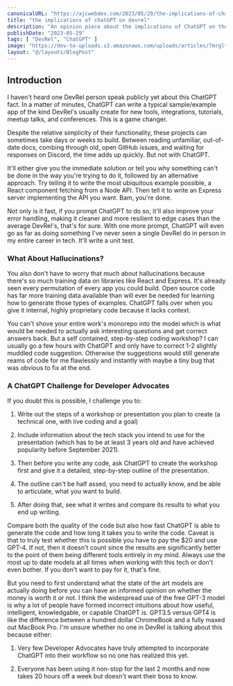 ```yaml
---
canonicalURL: "https://ajcwebdev.com/2023/05/29/the-implications-of-chatgpt-for-devrel/"
title: "the implications of chatGPT on devrel"
description: "An opinion piece about the implications of ChatGPT on the workflows and careers of Developer Advocates and others working in the DevRel field."
publishDate: "2023-05-29"
tags: [ "DevRel", "ChatGPT" ]
image: "https://dev-to-uploads.s3.amazonaws.com/uploads/articles/7mrgltnlcp11ja4uzmjo.png"
layout: "@/layouts/BlogPost"
---
```


## Introduction

I haven't heard one DevRel person speak publicly yet about this ChatGPT fact. In a matter of minutes, ChatGPT can write a typical sample/example app of the kind DevRel's usually create for new tools, integrations, tutorials, meetup talks, and conferences. This is a game changer.

Despite the relative simplicity of their functionality, these projects can sometimes take days or weeks to build. Between reading unfamiliar, out-of-date docs, combing through old, open GitHub issues, and waiting for responses on Discord, the time adds up quickly. But not with ChatGPT.

It'll either give you the immediate solution or tell you why something can't be done in the way you're trying to do it, followed by an alternative approach. Try telling it to write the most ubiquitous example possible, a React component fetching from a Node API. Then tell it to write an Express server implementing the API you want. Bam, you're done.

Not only is it fast, if you prompt ChatGPT to do so, it'll also improve your error handling, making it cleaner and more resilient to edge cases than the average DevRel's, that's for sure. With one more prompt, ChatGPT will even go as far as doing something I've never seen a single DevRel do in person in my entire career in tech. It'll write a unit test.

### What About Hallucinations?

You also don't have to worry that much about hallucinations because there's so much training data on libraries like React and Express. It's already seen every permutation of every app you could build. Open source code has far more training data available than will ever be needed for learning how to generate those types of examples. ChatGPT falls over when you give it internal, highly proprietary code because it lacks context.

You can't shove your entire work's monorepo into the model which is what would be needed to actually ask interesting questions and get correct answers back. But a self contained, step-by-step coding workshop? I can usually go a few hours with ChatGPT and only have to correct 1-2 slightly muddled code suggestion. Otherwise the suggestions would still generate reams of code for me flawlessly and instantly with maybe a tiny bug that was obvious to fix at the end.

### A ChatGPT Challenge for Developer Advocates

If you doubt this is possible, I challenge you to:

1. Write out the steps of a workshop or presentation you plan to create (a technical one, with live coding and a goal)

2. Include information about the tech stack you intend to use for the presentation (which has to be at least 3 years old and have achieved popularity before September 2021).

3. Then before you write any code, ask ChatGPT to create the workshop first and give it a detailed, step-by-step outline of the presentation.

4. The outline can't be half assed, you need to actually know, and be able to articulate, what you want to build.

5. After doing that, see what it writes and compare its results to what you end up writing.

Compare both the quality of the code but also how fast ChatGPT is able to generate the code and how long it takes you to write the code. Caveat is that to truly test whether this is possible you have to pay the $20 and use GPT-4. If not, then it doesn't count since the results are significantly better to the point of them being different tools entirely in my mind. Always use the most up to date models at all times when working with this tech or don't even bother. If you don't want to pay for it, that's fine.

But you need to first understand what the state of the art models are actually doing before you can have an informed opinion on whether the money is worth it or not. I think the widespread use of the free GPT-3 model is why a lot of people have formed incorrect intuitions about how useful, intelligent, knowledgable, or capable ChatGPT is. GPT3.5 versus GPT4 is like the difference between a hundred dollar ChromeBook and a fully maxed out MacBook Pro. I'm unsure whether no one in DevRel is talking about this because either:

1. Very few Developer Advocates have truly attempted to incorporate ChatGPT into their workflow so no one has realized this yet.

2. Everyone has been using it non-stop for the last 2 months and now takes 20 hours off a week but doesn't want their boss to know.